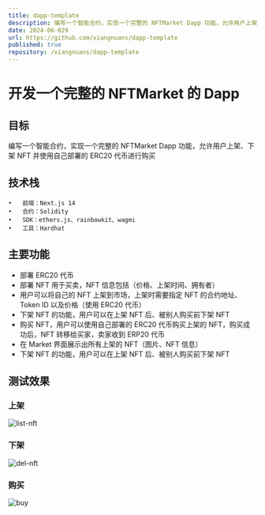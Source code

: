 ```yaml
---
title: dapp-template
description: 编写一个智能合约，实现一个完整的 NFTMarket Dapp 功能，允许用户上架、下架 NFT 并使用自己部署的 ERC20 代币进行购买
date: 2024-06-029
url: https://github.com/xiangnuans/dapp-template
published: true
repository: /xiangnuans/dapp-template
---
```


# 开发一个完整的 NFTMarket 的 Dapp

## 目标

编写一个智能合约，实现一个完整的 NFTMarket Dapp 功能，允许用户上架、下架 NFT 并使用自己部署的 ERC20 代币进行购买

## 技术栈

    •	前端：Next.js 14
    •	合约：Solidity
    •	SDK：ethers.js、rainbowkit、wagmi
    •	工具：Hardhat

## 主要功能

- 部署 ERC20 代币
- 部署 NFT 用于买卖，NFT 信息包括（价格、上架时间、拥有者）
- 用户可以将自己的 NFT 上架到市场，上架时需要指定 NFT 的合约地址、Token ID 以及价格（使用 ERC20 代币）
- 下架 NFT 的功能，用户可以在上架 NFT 后、被别人购买前下架 NFT
- 购买 NFT，用户可以使用自己部署的 ERC20 代币购买上架的 NFT，购买成功后，NFT 转移给买家，卖家收到 ERP20 代币
- 在 Market 界面展示出所有上架的 NFT（图片、NFT 信息）
- 下架 NFT 的功能，用户可以在上架 NFT 后、被别人购买前下架 NFT

## 测试效果

### 上架

![list-nft](./list-nft.jpg)

### 下架

![del-nft](./del-nft.jpg)

### 购买

![buy](./buy.jpg)
